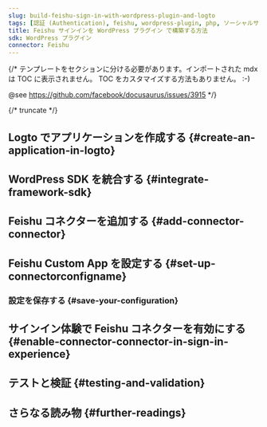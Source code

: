 ```yaml
---
slug: build-feishu-sign-in-with-wordpress-plugin-and-logto
tags: [認証 (Authentication), feishu, wordpress-plugin, php, ソーシャルサインイン, サインイン, ログイン]
title: Feishu サインインを WordPress プラグイン で構築する方法
sdk: WordPress プラグイン
connector: Feishu
---
```


{/*
  テンプレートをセクションに分ける必要があります。インポートされた mdx は TOC に表示されません。
  TOC をカスタマイズする方法もありません。 :-)

  @see https://github.com/facebook/docusaurus/issues/3915
*/}




{/* truncate */}

<Intro connector={connector} sdk="WordPress プラグイン" link="https://wordpress.org/" />

## Logto でアプリケーションを作成する \{#create-an-application-in-logto}

<CreateApplication type="従来のウェブ" framework="WordPress" />

## WordPress SDK を統合する \{#integrate-framework-sdk}

<IntegrateSdk />

## Feishu コネクターを追加する \{#add-connector-connector}

<AddSocialConnector connector={connector} framework="WordPress" />

## Feishu Custom App を設定する \{#set-up-connectorconfigname}

<ConnectorGuide />

### 設定を保存する \{#save-your-configuration}

<SaveYourConfiguration connector={connector} />

## サインイン体験で Feishu コネクターを有効にする \{#enable-connector-connector-in-sign-in-experience}

<EnableSocialConnector connector={connector} />

## テストと検証 \{#testing-and-validation}

<TestingAndValidation connector={connector} sdk="WordPress プラグイン" />

## さらなる読み物 \{#further-readings}

<FurtherReadings />
